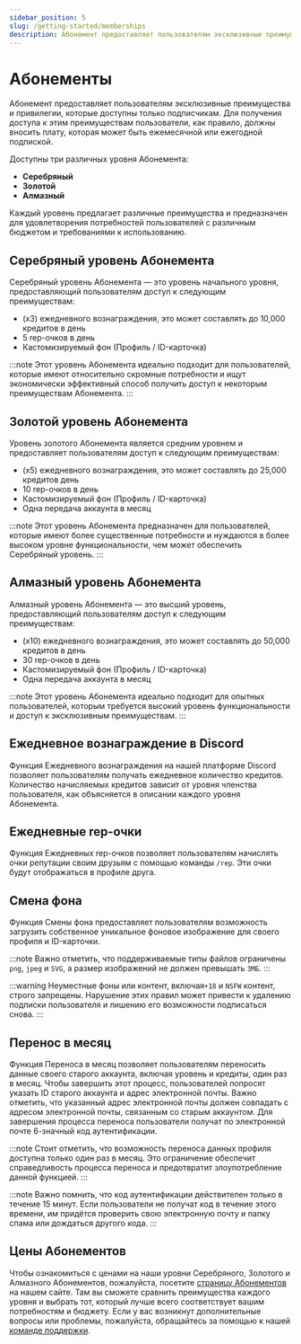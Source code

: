 ```yaml
---
sidebar_position: 5
slug: /getting-started/memberships
description: Абонемент предоставляет пользователям эксклюзивные преимущества и привилегии
---
```


# Абонементы

Абонемент предоставляет пользователям эксклюзивные преимущества и привилегии, которые доступны только подписчикам. Для получения доступа к этим преимуществам пользователи, как правило, должны вносить плату, которая может быть ежемесячной или ежегодной подпиской.

Доступны три различных уровня Абонемента:

- **Серебряный**
- **Золотой** 
- **Алмазный**

Каждый уровень предлагает различные преимущества и предназначен для удовлетворения потребностей пользователей с различным бюджетом и требованиями к использованию.

## Серебряный уровень Абонемента

Серебряный уровень Абонемента — это уровень начального уровня, предоставляющий пользователям доступ к следующим преимуществам:

- (x3) ежедневного вознаграждения, это может составлять до 10,000 кредитов в день
- 5 rep-очков в день
- Кастомизируемый фон (Профиль / ID-карточка)

:::note
Этот уровень Абонемента идеально подходит для пользователей, которые имеют относительно скромные потребности и ищут экономически эффективный способ получить доступ к некоторым преимуществам Абонемента.
:::

## Золотой уровень Абонемента

Уровень золотого Абонемента является средним уровнем и предоставляет пользователям доступ к следующим преимуществам:

- (x5) ежедневного вознаграждения, это может составлять до 25,000 кредитов день
- 10 rep-очков в день
- Кастомизируемый фон (Профиль / ID-карточка)
- Одна передача аккаунта в месяц

:::note
Этот уровень Абонемента предназначен для пользователей, которые имеют более существенные потребности и нуждаются в более высоком уровне функциональности, чем может обеспечить Серебряный уровень.
:::

## Алмазный уровень Абонемента

Алмазный уровень Абонемента — это высший уровень, предоставляющий пользователям доступ к следующим преимуществам:

- (x10) ежедневного вознаграждения, это может составлять до 50,000 кредитов в день
- 30 rep-очков в день
- Кастомизируемый фон (Профиль / ID-карточка)
- Одна передача аккаунта в месяц

:::note
Этот уровень Абонемента идеально подходит для опытных пользователей, которым требуется высокий уровень функциональности и доступ к эксклюзивным преимуществам.
:::

## Ежедневное вознаграждение в Discord

Функция Ежедневного вознаграждения на нашей платформе Discord позволяет пользователям получать ежедневное количество кредитов. Количество начисляемых кредитов зависит от уровня членства пользователя, как объясняется в описании каждого уровня Абонемента.

## Ежедневные rep-очки

Функция Ежедневных rep-очков позволяет пользователям начислять очки репутации своим друзьям с помощью команды `/rep`. Эти очки будут отображаться в профиле друга. 

## Смена фона

Функция Смены фона предоставляет пользователям возможность загрузить собственное уникальное фоновое изображение для своего профиля и ID-карточки. 

:::note
Важно отметить, что поддерживаемые типы файлов ограничены `png`, `jpeg` и `SVG`, а размер изображений не должен превышать `3MБ`.
:::

:::warning
Неуместные фоны или контент, включая`+18` и `NSFW` контент, строго запрещены. Нарушение этих правил может привести к удалению подписки пользователя и лишению его возможности подписаться снова.
:::

## Перенос в месяц

Функция Переноса в месяц позволяет пользователям переносить данные своего старого аккаунта, включая уровень и кредиты, один раз в месяц. Чтобы завершить этот процесс, пользователей попросят указать ID старого аккаунта и адрес электронной почты. Важно отметить, что указанный адрес электронной почты должен совпадать с адресом электронной почты, связанным со старым аккаунтом. Для завершения процесса переноса пользователи получат по электронной почте 6-значный код аутентификации.

:::note
Стоит отметить, что возможность переноса данных профиля доступна только один раз в месяц. Это ограничение обеспечит справедливость процесса переноса и предотвратит злоупотребление данной функцией.
:::

:::note
Важно помнить, что код аутентификации действителен только в течение 15 минут. Если пользователи не получат код в течение этого времени, им придётся проверить свою электронную почту и папку спама или дождаться другого кода.
:::

## Цены Абонементов

Чтобы ознакомиться с ценами на наши уровни Серебряного, Золотого и Алмазного Абонементов, пожалуйста, посетите [страницу Абонементов](https://probot.io/memberships) на нашем сайте. Там вы сможете сравнить преимущества каждого уровня и выбрать тот, который лучше всего соответствует вашим потребностям и бюджету. Если у вас возникнут дополнительные вопросы или проблемы, пожалуйста, обращайтесь за помощью к нашей [команде поддержки](https://discord.gg/probot).
